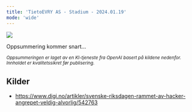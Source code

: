 ```yaml
---
title: 'TietoEVRY AS - Stadium - 2024.01.19'
mode: 'wide'
---
```


<Frame>
<img src="/images/tietoevry.png" noZoom/>
</Frame>

Oppsummering kommer snart...

<sup><i>Oppsummeringen er laget av en KI-tjeneste fra OpenAI basert på kildene nedenfor. Innholdet er kvalitetssikret før publisering.</i></sup>

## Kilder
- https://www.digi.no/artikler/svenske-riksdagen-rammet-av-hacker-angrepet-veldig-alvorlig/542763

